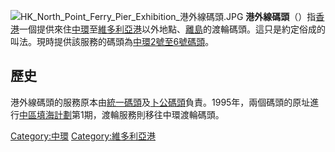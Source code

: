 {{Coord|22.2868677|114.1609941|source:GoogleMaps|display=title}}
{{Unreferenced |time=2008-02-10T06:52:13+00:00 }}
[[File:HK_North_Point_Ferry_Pier_Exhibition_港外線碼頭.JPG|thumb]]
'''港外線碼頭'''（{{lang-en|Outlying Islands Ferry Pier}}）指[[香港|香港]]一個提供來住[[中環|中環]]至[[維多利亞港|維多利亞港]]以外地點、[[香港離島|離島]]的渡輪碼頭。這只是約定俗成的叫法。現時提供該服務的碼頭為[[中環碼頭#碼頭列表|中環2號至6號碼頭]]。

==歷史==
港外線碼頭的服務原本由[[統一碼頭|統一碼頭]]及[[卜公碼頭|卜公碼頭]]負責。1995年，兩個碼頭的原址進行[[中區填海計劃|中區填海計劃]]第1期，渡輪服務則移往中環渡輪碼頭。

{{HK-trans-stub}}

{{香港渡輪碼頭}}

[[Category:中環|Category:中環]]
[[Category:維多利亞港|Category:維多利亞港]]
